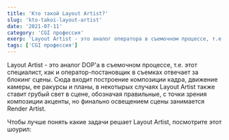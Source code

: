 ```yaml
---
title: 'Кто такой Layout Artist?'
slug: 'kto-takoi-layout-artist'
date: '2021-07-11'
category: 'CGI профессия'
exerp: 'Layout Artist - это аналог оператора в съемочном процессе, т.е. этот специалист...'
tags: ['CGI профессия']
---
```

Layout Artist - это аналог DOP'а в съемочном процессе, т.е. этот специалист, как и оператор-постановщик в съемках отвечает за блокинг сцены. Сюда входит построение композиции кадра, движение камеры, ее ракурсы и планы, в некотырых случаях Layout Artist также ставит грубый свет в сцене, обозначая правильные, с точки зрения композиции акценты, но финально освещением сцены занимается Render Artist.


Чтобы лучше понять какие задачи решает Layout Artist, посмотрите этот шоурил:


<VideoYoutube id="Jot2wDBAkZQ" />
